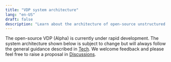 ```yaml
---
title: "VDP system architecture"
lang: "en-US"
draft: false
description: "Learn about the architecture of open-source unstructured data ETL tool VDP https://github.com/instill-ai/vdp"
---
```


The open-source VDP (Alpha) is currently under rapid development.
The system architecture shown below is subject to change but will always follow the general guidance described in [Tech](/docs/start-here/faq#tech).
We welcome feedback and please feel free to raise a proposal in [Discussions](https://github.com/instill-ai/vdp/discussions).

<div align="center">
  <ZoomableImg
    src="/docs-assets/development/vdp-architecture.svg"
    alt="The VDP system architecture"
    width="500px"
  />
</div>
